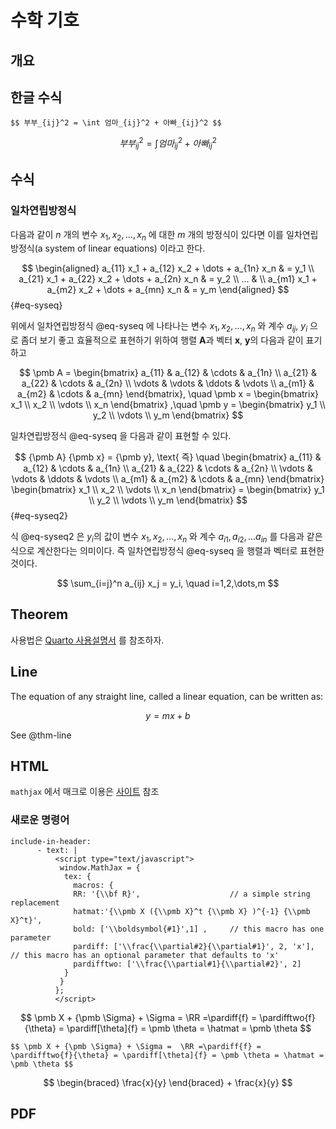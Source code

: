 # 수학 기호 {#math}

## 개요 

## 한글 수식


```
$$ 부부_{ij}^2 = \int 엄마_{ij}^2 + 아빠_{ij}^2 $$
```

$$
부부_{ij}^2 = \int 엄마_{ij}^2 + 아빠_{ij}^2 
$$

## 수식

### 일차연립방정식

다음과 같이 $n$ 개의 변수 $x_1,x_2,\dots,x_n$ 에 대한 $m$ 개의 방정식이 있다면 이를 일차연립방정식(a system of linear equations) 이라고 한다.

$$
\begin{aligned}
a_{11} x_1 + a_{12} x_2 + \dots + a_{1n} x_n & = y_1 \\ 
a_{21} x_1 + a_{22} x_2 + \dots + a_{2n} x_n & = y_2 \\ 
... & \\ 
a_{m1} x_1 + a_{m2} x_2 + \dots + a_{mn} x_n & = y_m 
\end{aligned}
$$ {#eq-syseq}


위에서 일차연립방정식 @eq-syseq 에 나타나는 변수  $x_1,x_2,\dots,x_n$ 와 계수 $a_{ij}$, $y_i$ 으로 좀더 보기 좋고 효율적으로 표현하기 위하여 행렬 $\pmb A$과 벡터 $\pmb x$, $\pmb y$의 다음과 같이 표기하고 

$$
\pmb A =
\begin{bmatrix}
a_{11} & a_{12} & \cdots & a_{1n} \\
a_{21} & a_{22} & \cdots & a_{2n} \\
\vdots & \vdots & \ddots & \vdots \\
a_{m1} & a_{m2} & \cdots & a_{mn}
\end{bmatrix}, 
\quad
\pmb x = 
\begin{bmatrix}
x_1 \\
x_2 \\
\vdots \\
x_n
\end{bmatrix}
,\quad
\pmb y =
\begin{bmatrix}
y_1 \\
y_2 \\
\vdots \\
y_m
\end{bmatrix}
$$

일차연립방정식 @eq-syseq 을 다음과 같이 표현할 수 있다.

$$
{\pmb A} {\pmb x} = {\pmb y}, \text{ 즉} \quad 
\begin{bmatrix}
a_{11} & a_{12} & \cdots & a_{1n} \\
a_{21} & a_{22} & \cdots & a_{2n} \\
\vdots & \vdots & \ddots & \vdots \\
a_{m1} & a_{m2} & \cdots & a_{mn}
\end{bmatrix}
\begin{bmatrix}
x_1 \\
x_2 \\
\vdots \\
x_n
\end{bmatrix}
=
\begin{bmatrix}
y_1 \\
y_2 \\
\vdots \\
y_m
\end{bmatrix}
$$ {#eq-syseq2}

식 @eq-syseq2 은 $y_i$의 값이 변수 $x_1,x_2,\dots,x_n$ 와 계수 $a_{i1}, a_{i2}, \dots a_{in}$ 를 다음과 같은 식으로 계산한다는 의미이다. 즉 일차연립방정식 @eq-syseq 을 행렬과 벡터로 표현한 것이다.

$$ \sum_{i=j}^n a_{ij} x_j = y_i, \quad i=1,2,\dots,m $$



## Theorem


사용법은 [Quarto 사용설명서](https://quarto.org/docs/authoring/cross-references.html#theorems-and-proofs) 를 참조하자.

::: {#thm-line}

## Line

The equation of any straight line, called a linear equation, can be written as:

$$
y = mx + b
$$
:::

See @thm-line



## HTML

`mathjax` 에서 매크로 이용은 [사이트](https://docs.mathjax.org/en/latest/input/tex/extensions/configmacros.html#tex-configmacros-options) 참조

### 새로운 명령어 

```
include-in-header:
      - text: |
          <script type="text/javascript">
           window.MathJax = {
            tex: {
              macros: {
              RR: '{\\bf R}',                    // a simple string replacement
              hatmat:'{\\pmb X ({\\pmb X}^t {\\pmb X} )^{-1} {\\pmb X}^t}',
              bold: ['\\boldsymbol{#1}',1] ,     // this macro has one parameter
              pardiff: ['\\frac{\\partial#2}{\\partial#1}', 2, 'x'], // this macro has an optional parameter that defaults to 'x'
              pardifftwo: ['\\frac{\\partial#1}{\\partial#2}', 2]
            }
           }
          };
          </script>
```


$$ \pmb X + {\pmb \Sigma} + \Sigma =  \RR =\pardiff{f} = \pardifftwo{f}{\theta} = \pardiff[\theta]{f} = \pmb \theta = \hatmat = \pmb \theta $$

```
$$ \pmb X + {\pmb \Sigma} + \Sigma =  \RR =\pardiff{f} = \pardifftwo{f}{\theta} = \pardiff[\theta]{f} = \pmb \theta = \hatmat = \pmb \theta $$
```

$$ \begin{braced} \frac{x}{y} \end{braced} +  \frac{x}{y} $$

## PDF
